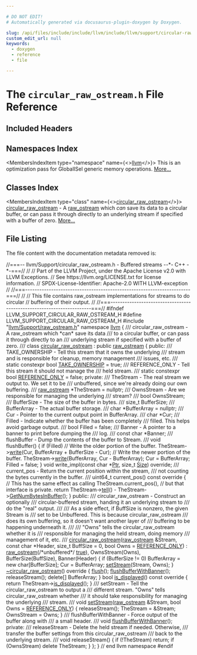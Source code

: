 ```yaml
---

# DO NOT EDIT!
# Automatically generated via docusaurus-plugin-doxygen by Doxygen.

slug: /api/files/include/include/llvm/include/llvm/support/circular-raw-ostream-h
custom_edit_url: null
keywords:
  - doxygen
  - reference
  - file

---
```





# The `circular_raw_ostream.h` File Reference

<DoxygenPage pluginConfig={pluginConfig}>



## Included Headers

<IncludesList>
<IncludesListItem
  filePath="llvm/Support/raw_ostream.h"
  permalink="/docs/api/files/include/include/llvm/include/llvm/support/raw-ostream-h"
  isLocal="true" />
</IncludesList>

## Namespaces Index

<MembersIndex>

<MembersIndexItem
  type="namespace"
  name={<><a href="/docs/api/namespaces/llvm">llvm</a></>}>
This is an optimization pass for GlobalISel generic memory operations. <a href="/docs/api/namespaces/llvm/#details">More...</a>
</MembersIndexItem>

</MembersIndex>

## Classes Index

<MembersIndex>

<MembersIndexItem
  type="class"
  name={<><a href="/docs/api/classes/llvm/circular-raw-ostream">circular_raw_ostream</a></>}>
<a href="/docs/api/classes/llvm/circular-raw-ostream">circular&#95;raw&#95;ostream</a> - A <a href="/docs/api/classes/llvm/raw-ostream">raw&#95;ostream</a> which <em>can</em> save its data to a circular buffer, or can pass it through directly to an underlying stream if specified with a buffer of zero. <a href="/docs/api/classes/llvm/circular-raw-ostream/#details">More...</a>
</MembersIndexItem>

</MembersIndex>


## File Listing

The file content with the documentation metadata removed is:

<ProgramListing>

<Link id="l00001" /><CodeLine lineNumber="1"><Highlight kind="comment">//===-- llvm/Support/circular&#95;raw&#95;ostream.h - Buffered streams --&#42;- C++ -&#42;-===//</Highlight><Highlight kind="normal"></Highlight></CodeLine>
<Link id="l00002" /><CodeLine lineNumber="2"><Highlight kind="normal"></Highlight><Highlight kind="comment">//</Highlight><Highlight kind="normal"></Highlight></CodeLine>
<Link id="l00003" /><CodeLine lineNumber="3"><Highlight kind="normal"></Highlight><Highlight kind="comment">// Part of the LLVM Project, under the Apache License v2.0 with LLVM Exceptions.</Highlight><Highlight kind="normal"></Highlight></CodeLine>
<Link id="l00004" /><CodeLine lineNumber="4"><Highlight kind="normal"></Highlight><Highlight kind="comment">// See https://llvm.org/LICENSE.txt for license information.</Highlight><Highlight kind="normal"></Highlight></CodeLine>
<Link id="l00005" /><CodeLine lineNumber="5"><Highlight kind="normal"></Highlight><Highlight kind="comment">// SPDX-License-Identifier: Apache-2.0 WITH LLVM-exception</Highlight><Highlight kind="normal"></Highlight></CodeLine>
<Link id="l00006" /><CodeLine lineNumber="6"><Highlight kind="normal"></Highlight><Highlight kind="comment">//</Highlight><Highlight kind="normal"></Highlight></CodeLine>
<Link id="l00007" /><CodeLine lineNumber="7"><Highlight kind="normal"></Highlight><Highlight kind="comment">//===----------------------------------------------------------------------===//</Highlight><Highlight kind="normal"></Highlight></CodeLine>
<Link id="l00008" /><CodeLine lineNumber="8"><Highlight kind="normal"></Highlight><Highlight kind="comment">//</Highlight><Highlight kind="normal"></Highlight></CodeLine>
<Link id="l00009" /><CodeLine lineNumber="9"><Highlight kind="normal"></Highlight><Highlight kind="comment">// This file contains raw&#95;ostream implementations for streams to do circular</Highlight><Highlight kind="normal"></Highlight></CodeLine>
<Link id="l00010" /><CodeLine lineNumber="10"><Highlight kind="normal"></Highlight><Highlight kind="comment">// buffering of their output.</Highlight><Highlight kind="normal"></Highlight></CodeLine>
<Link id="l00011" /><CodeLine lineNumber="11"><Highlight kind="normal"></Highlight><Highlight kind="comment">//</Highlight><Highlight kind="normal"></Highlight></CodeLine>
<Link id="l00012" /><CodeLine lineNumber="12"><Highlight kind="normal"></Highlight><Highlight kind="comment">//===----------------------------------------------------------------------===//</Highlight><Highlight kind="normal"></Highlight></CodeLine>
<Link id="l00013" /><CodeLine lineNumber="13"><Highlight kind="normal"></Highlight></CodeLine>
<Link id="l00014" /><CodeLine lineNumber="14"><Highlight kind="normal"></Highlight><Highlight kind="preprocessor">#ifndef LLVM&#95;SUPPORT&#95;CIRCULAR&#95;RAW&#95;OSTREAM&#95;H</Highlight><Highlight kind="normal"></Highlight></CodeLine>
<Link id="l00015" /><CodeLine lineNumber="15"><Highlight kind="normal"></Highlight><Highlight kind="preprocessor">#define LLVM&#95;SUPPORT&#95;CIRCULAR&#95;RAW&#95;OSTREAM&#95;H</Highlight><Highlight kind="normal"></Highlight></CodeLine>
<Link id="l00016" /><CodeLine lineNumber="16"><Highlight kind="normal"></Highlight></CodeLine>
<Link id="l00017" /><CodeLine lineNumber="17"><Highlight kind="normal"></Highlight><Highlight kind="preprocessor">#include &quot;<a href="/docs/api/files/include/include/llvm/include/llvm/support/raw-ostream-h">llvm/Support/raw&#95;ostream.h</a>&quot;</Highlight><Highlight kind="normal"></Highlight></CodeLine>
<Link id="l00018" /><CodeLine lineNumber="18"><Highlight kind="normal"></Highlight></CodeLine>
<Link id="l00019" /><CodeLine lineNumber="19"><Highlight kind="normal"></Highlight><Highlight kind="keyword">namespace </Highlight><Highlight kind="normal"><a href="/docs/api/namespaces/llvm">llvm</a> &#123;</Highlight><Highlight kind="comment"></Highlight></CodeLine>
<Link id="l00020" /><CodeLine lineNumber="20"><Highlight kind="comment">  /// circular&#95;raw&#95;ostream - A raw&#95;ostream which &#42;can&#42; save its data</Highlight></CodeLine>
<Link id="l00021" /><CodeLine lineNumber="21"><Highlight kind="comment">  /// to a circular buffer, or can pass it through directly to an</Highlight></CodeLine>
<Link id="l00022" /><CodeLine lineNumber="22"><Highlight kind="comment">  /// underlying stream if specified with a buffer of zero.</Highlight></CodeLine>
<Link id="l00023" /><CodeLine lineNumber="23"><Highlight kind="comment">  ///</Highlight><Highlight kind="normal"></Highlight></CodeLine>
<Link id="l00024" /><CodeLine lineNumber="24" lineLink="/docs/api/classes/llvm/circular-raw-ostream"><Highlight kind="normal">  </Highlight><Highlight kind="keyword">class </Highlight><Highlight kind="normal"><a href="/docs/api/classes/llvm/circular-raw-ostream/#a42664fb7b2765468ff290e0b46cbb079">circular&#95;raw&#95;ostream</a> : </Highlight><Highlight kind="keyword">public</Highlight><Highlight kind="normal"> <a href="/docs/api/classes/llvm/raw-ostream/#a0f4b64a0f7aec0a02e7f2ff5a6552723">raw&#95;ostream</a> &#123;</Highlight></CodeLine>
<Link id="l00025" /><CodeLine lineNumber="25"><Highlight kind="normal">  </Highlight><Highlight kind="keyword">public</Highlight><Highlight kind="normal">:</Highlight><Highlight kind="comment"></Highlight></CodeLine>
<Link id="l00026" /><CodeLine lineNumber="26"><Highlight kind="comment">    /// TAKE&#95;OWNERSHIP - Tell this stream that it owns the underlying</Highlight></CodeLine>
<Link id="l00027" /><CodeLine lineNumber="27"><Highlight kind="comment">    /// stream and is responsible for cleanup, memory management</Highlight></CodeLine>
<Link id="l00028" /><CodeLine lineNumber="28"><Highlight kind="comment">    /// issues, etc.</Highlight></CodeLine>
<Link id="l00029" /><CodeLine lineNumber="29"><Highlight kind="comment">    ///</Highlight><Highlight kind="normal"></Highlight></CodeLine>
<Link id="l00030" /><CodeLine lineNumber="30" lineLink="/docs/api/classes/llvm/circular-raw-ostream/#a2bfd041e7afcbe159ca2f8aa2a0bb23a"><Highlight kind="normal">    </Highlight><Highlight kind="keyword">static</Highlight><Highlight kind="normal"> </Highlight><Highlight kind="keyword">constexpr</Highlight><Highlight kind="normal"> </Highlight><Highlight kind="keywordtype">bool</Highlight><Highlight kind="normal"> <a href="/docs/api/classes/llvm/circular-raw-ostream/#a2bfd041e7afcbe159ca2f8aa2a0bb23a">TAKE&#95;OWNERSHIP</a> = </Highlight><Highlight kind="keyword">true</Highlight><Highlight kind="normal">;</Highlight></CodeLine>
<Link id="l00031" /><CodeLine lineNumber="31"><Highlight kind="normal"></Highlight><Highlight kind="comment"></Highlight></CodeLine>
<Link id="l00032" /><CodeLine lineNumber="32"><Highlight kind="comment">    /// REFERENCE&#95;ONLY - Tell this stream it should not manage the</Highlight></CodeLine>
<Link id="l00033" /><CodeLine lineNumber="33"><Highlight kind="comment">    /// held stream.</Highlight></CodeLine>
<Link id="l00034" /><CodeLine lineNumber="34"><Highlight kind="comment">    ///</Highlight><Highlight kind="normal"></Highlight></CodeLine>
<Link id="l00035" /><CodeLine lineNumber="35" lineLink="/docs/api/classes/llvm/circular-raw-ostream/#a70524ecd20bbff380a56e850d7ad0f2d"><Highlight kind="normal">    </Highlight><Highlight kind="keyword">static</Highlight><Highlight kind="normal"> </Highlight><Highlight kind="keyword">constexpr</Highlight><Highlight kind="normal"> </Highlight><Highlight kind="keywordtype">bool</Highlight><Highlight kind="normal"> <a href="/docs/api/classes/llvm/circular-raw-ostream/#a70524ecd20bbff380a56e850d7ad0f2d">REFERENCE&#95;ONLY</a> = </Highlight><Highlight kind="keyword">false</Highlight><Highlight kind="normal">;</Highlight></CodeLine>
<Link id="l00036" /><CodeLine lineNumber="36"><Highlight kind="normal"></Highlight></CodeLine>
<Link id="l00037" /><CodeLine lineNumber="37"><Highlight kind="normal">  </Highlight><Highlight kind="keyword">private</Highlight><Highlight kind="normal">:</Highlight><Highlight kind="comment"></Highlight></CodeLine>
<Link id="l00038" /><CodeLine lineNumber="38"><Highlight kind="comment">    /// TheStream - The real stream we output to. We set it to be</Highlight></CodeLine>
<Link id="l00039" /><CodeLine lineNumber="39"><Highlight kind="comment">    /// unbuffered, since we&#39;re already doing our own buffering.</Highlight></CodeLine>
<Link id="l00040" /><CodeLine lineNumber="40"><Highlight kind="comment">    ///</Highlight><Highlight kind="normal"></Highlight></CodeLine>
<Link id="l00041" /><CodeLine lineNumber="41"><Highlight kind="normal">    <a href="/docs/api/classes/llvm/raw-ostream/#a0f4b64a0f7aec0a02e7f2ff5a6552723">raw&#95;ostream</a> &#42;TheStream = </Highlight><Highlight kind="keyword">nullptr</Highlight><Highlight kind="normal">;</Highlight></CodeLine>
<Link id="l00042" /><CodeLine lineNumber="42"><Highlight kind="normal"></Highlight><Highlight kind="comment"></Highlight></CodeLine>
<Link id="l00043" /><CodeLine lineNumber="43"><Highlight kind="comment">    /// OwnsStream - Are we responsible for managing the underlying</Highlight></CodeLine>
<Link id="l00044" /><CodeLine lineNumber="44"><Highlight kind="comment">    /// stream?</Highlight></CodeLine>
<Link id="l00045" /><CodeLine lineNumber="45"><Highlight kind="comment">    ///</Highlight><Highlight kind="normal"></Highlight></CodeLine>
<Link id="l00046" /><CodeLine lineNumber="46"><Highlight kind="normal">    </Highlight><Highlight kind="keywordtype">bool</Highlight><Highlight kind="normal"> OwnsStream;</Highlight></CodeLine>
<Link id="l00047" /><CodeLine lineNumber="47"><Highlight kind="normal"></Highlight><Highlight kind="comment"></Highlight></CodeLine>
<Link id="l00048" /><CodeLine lineNumber="48"><Highlight kind="comment">    /// BufferSize - The size of the buffer in bytes.</Highlight></CodeLine>
<Link id="l00049" /><CodeLine lineNumber="49"><Highlight kind="comment">    ///</Highlight><Highlight kind="normal"></Highlight></CodeLine>
<Link id="l00050" /><CodeLine lineNumber="50"><Highlight kind="normal">    </Highlight><Highlight kind="keywordtype">size&#95;t</Highlight><Highlight kind="normal"> BufferSize;</Highlight></CodeLine>
<Link id="l00051" /><CodeLine lineNumber="51"><Highlight kind="normal"></Highlight><Highlight kind="comment"></Highlight></CodeLine>
<Link id="l00052" /><CodeLine lineNumber="52"><Highlight kind="comment">    /// BufferArray - The actual buffer storage.</Highlight></CodeLine>
<Link id="l00053" /><CodeLine lineNumber="53"><Highlight kind="comment">    ///</Highlight><Highlight kind="normal"></Highlight></CodeLine>
<Link id="l00054" /><CodeLine lineNumber="54"><Highlight kind="normal">    </Highlight><Highlight kind="keywordtype">char</Highlight><Highlight kind="normal"> &#42;BufferArray = </Highlight><Highlight kind="keyword">nullptr</Highlight><Highlight kind="normal">;</Highlight></CodeLine>
<Link id="l00055" /><CodeLine lineNumber="55"><Highlight kind="normal"></Highlight><Highlight kind="comment"></Highlight></CodeLine>
<Link id="l00056" /><CodeLine lineNumber="56"><Highlight kind="comment">    /// Cur - Pointer to the current output point in BufferArray.</Highlight></CodeLine>
<Link id="l00057" /><CodeLine lineNumber="57"><Highlight kind="comment">    ///</Highlight><Highlight kind="normal"></Highlight></CodeLine>
<Link id="l00058" /><CodeLine lineNumber="58"><Highlight kind="normal">    </Highlight><Highlight kind="keywordtype">char</Highlight><Highlight kind="normal"> &#42;Cur;</Highlight></CodeLine>
<Link id="l00059" /><CodeLine lineNumber="59"><Highlight kind="normal"></Highlight><Highlight kind="comment"></Highlight></CodeLine>
<Link id="l00060" /><CodeLine lineNumber="60"><Highlight kind="comment">    /// Filled - Indicate whether the buffer has been completely</Highlight></CodeLine>
<Link id="l00061" /><CodeLine lineNumber="61"><Highlight kind="comment">    /// filled.  This helps avoid garbage output.</Highlight></CodeLine>
<Link id="l00062" /><CodeLine lineNumber="62"><Highlight kind="comment">    ///</Highlight><Highlight kind="normal"></Highlight></CodeLine>
<Link id="l00063" /><CodeLine lineNumber="63"><Highlight kind="normal">    </Highlight><Highlight kind="keywordtype">bool</Highlight><Highlight kind="normal"> Filled = </Highlight><Highlight kind="keyword">false</Highlight><Highlight kind="normal">;</Highlight></CodeLine>
<Link id="l00064" /><CodeLine lineNumber="64"><Highlight kind="normal"></Highlight><Highlight kind="comment"></Highlight></CodeLine>
<Link id="l00065" /><CodeLine lineNumber="65"><Highlight kind="comment">    /// Banner - A pointer to a banner to print before dumping the</Highlight></CodeLine>
<Link id="l00066" /><CodeLine lineNumber="66"><Highlight kind="comment">    /// log.</Highlight></CodeLine>
<Link id="l00067" /><CodeLine lineNumber="67"><Highlight kind="comment">    ///</Highlight><Highlight kind="normal"></Highlight></CodeLine>
<Link id="l00068" /><CodeLine lineNumber="68"><Highlight kind="normal">    </Highlight><Highlight kind="keyword">const</Highlight><Highlight kind="normal"> </Highlight><Highlight kind="keywordtype">char</Highlight><Highlight kind="normal"> &#42;Banner;</Highlight></CodeLine>
<Link id="l00069" /><CodeLine lineNumber="69"><Highlight kind="normal"></Highlight><Highlight kind="comment"></Highlight></CodeLine>
<Link id="l00070" /><CodeLine lineNumber="70"><Highlight kind="comment">    /// flushBuffer - Dump the contents of the buffer to Stream.</Highlight></CodeLine>
<Link id="l00071" /><CodeLine lineNumber="71"><Highlight kind="comment">    ///</Highlight><Highlight kind="normal"></Highlight></CodeLine>
<Link id="l00072" /><CodeLine lineNumber="72"><Highlight kind="normal">    </Highlight><Highlight kind="keywordtype">void</Highlight><Highlight kind="normal"> flushBuffer() &#123;</Highlight></CodeLine>
<Link id="l00073" /><CodeLine lineNumber="73"><Highlight kind="normal">      </Highlight><Highlight kind="keywordflow">if</Highlight><Highlight kind="normal"> (Filled)</Highlight></CodeLine>
<Link id="l00074" /><CodeLine lineNumber="74"><Highlight kind="normal">        </Highlight><Highlight kind="comment">// Write the older portion of the buffer.</Highlight><Highlight kind="normal"></Highlight></CodeLine>
<Link id="l00075" /><CodeLine lineNumber="75"><Highlight kind="normal">        TheStream-&gt;<a href="/docs/api/classes/llvm/raw-ostream/#a6e0cbc5c8568d8446c284c8538b2c9f1">write</a>(Cur, BufferArray + BufferSize - Cur);</Highlight></CodeLine>
<Link id="l00076" /><CodeLine lineNumber="76"><Highlight kind="normal">      </Highlight><Highlight kind="comment">// Write the newer portion of the buffer.</Highlight><Highlight kind="normal"></Highlight></CodeLine>
<Link id="l00077" /><CodeLine lineNumber="77"><Highlight kind="normal">      TheStream-&gt;<a href="/docs/api/classes/llvm/raw-ostream/#a6e0cbc5c8568d8446c284c8538b2c9f1">write</a>(BufferArray, Cur - BufferArray);</Highlight></CodeLine>
<Link id="l00078" /><CodeLine lineNumber="78"><Highlight kind="normal">      Cur = BufferArray;</Highlight></CodeLine>
<Link id="l00079" /><CodeLine lineNumber="79"><Highlight kind="normal">      Filled = </Highlight><Highlight kind="keyword">false</Highlight><Highlight kind="normal">;</Highlight></CodeLine>
<Link id="l00080" /><CodeLine lineNumber="80"><Highlight kind="normal">    &#125;</Highlight></CodeLine>
<Link id="l00081" /><CodeLine lineNumber="81"><Highlight kind="normal"></Highlight></CodeLine>
<Link id="l00082" /><CodeLine lineNumber="82"><Highlight kind="normal">    </Highlight><Highlight kind="keywordtype">void</Highlight><Highlight kind="normal"> write&#95;impl(</Highlight><Highlight kind="keyword">const</Highlight><Highlight kind="normal"> </Highlight><Highlight kind="keywordtype">char</Highlight><Highlight kind="normal"> &#42;<a href="/docs/api/files/lib/lib/analysis/targetlibraryinfo-cpp/#aca185e6d0e9f423dbb24440206454872a11dbf501abf829b3ab7049c2d3a8a053">Ptr</a>, </Highlight><Highlight kind="keywordtype">size&#95;t</Highlight><Highlight kind="normal"> <a href="/docs/api/files/lib/lib/analysis/inlineorder-cpp/#a7ee6f0cb51c3b9056199e9a0001fe8c3a6f6cb72d544962fa333e2e34ce64f719">Size</a>) </Highlight><Highlight kind="keyword">override</Highlight><Highlight kind="normal">;</Highlight></CodeLine>
<Link id="l00083" /><CodeLine lineNumber="83"><Highlight kind="normal"></Highlight><Highlight kind="comment"></Highlight></CodeLine>
<Link id="l00084" /><CodeLine lineNumber="84"><Highlight kind="comment">    /// current&#95;pos - Return the current position within the stream,</Highlight></CodeLine>
<Link id="l00085" /><CodeLine lineNumber="85"><Highlight kind="comment">    /// not counting the bytes currently in the buffer.</Highlight></CodeLine>
<Link id="l00086" /><CodeLine lineNumber="86"><Highlight kind="comment">    ///</Highlight><Highlight kind="normal"></Highlight></CodeLine>
<Link id="l00087" /><CodeLine lineNumber="87"><Highlight kind="normal">    uint64&#95;t current&#95;pos()</Highlight><Highlight kind="keyword"> const override </Highlight><Highlight kind="normal">&#123;</Highlight></CodeLine>
<Link id="l00088" /><CodeLine lineNumber="88"><Highlight kind="normal">      </Highlight><Highlight kind="comment">// This has the same effect as calling TheStream.current&#95;pos(),</Highlight><Highlight kind="normal"></Highlight></CodeLine>
<Link id="l00089" /><CodeLine lineNumber="89"><Highlight kind="normal">      </Highlight><Highlight kind="comment">// but that interface is private.</Highlight><Highlight kind="normal"></Highlight></CodeLine>
<Link id="l00090" /><CodeLine lineNumber="90"><Highlight kind="normal">      </Highlight><Highlight kind="keywordflow">return</Highlight><Highlight kind="normal"> TheStream-&gt;<a href="/docs/api/classes/llvm/raw-ostream/#a0f90ad570f71349466844ee9f2d06cd1">tell</a>() - TheStream-&gt;<a href="/docs/api/classes/llvm/raw-ostream/#ad6cd89674692383208613b1e4ee560fe">GetNumBytesInBuffer</a>();</Highlight></CodeLine>
<Link id="l00091" /><CodeLine lineNumber="91"><Highlight kind="normal">    &#125;</Highlight></CodeLine>
<Link id="l00092" /><CodeLine lineNumber="92"><Highlight kind="normal"></Highlight></CodeLine>
<Link id="l00093" /><CodeLine lineNumber="93"><Highlight kind="normal">  </Highlight><Highlight kind="keyword">public</Highlight><Highlight kind="normal">:</Highlight><Highlight kind="comment"></Highlight></CodeLine>
<Link id="l00094" /><CodeLine lineNumber="94"><Highlight kind="comment">    /// circular&#95;raw&#95;ostream - Construct an optionally</Highlight></CodeLine>
<Link id="l00095" /><CodeLine lineNumber="95"><Highlight kind="comment">    /// circular-buffered stream, handing it an underlying stream to</Highlight></CodeLine>
<Link id="l00096" /><CodeLine lineNumber="96"><Highlight kind="comment">    /// do the &quot;real&quot; output.</Highlight></CodeLine>
<Link id="l00097" /><CodeLine lineNumber="97"><Highlight kind="comment">    ///</Highlight></CodeLine>
<Link id="l00098" /><CodeLine lineNumber="98"><Highlight kind="comment">    /// As a side effect, if BuffSize is nonzero, the given Stream is</Highlight></CodeLine>
<Link id="l00099" /><CodeLine lineNumber="99"><Highlight kind="comment">    /// set to be Unbuffered.  This is because circular&#95;raw&#95;ostream</Highlight></CodeLine>
<Link id="l00100" /><CodeLine lineNumber="100"><Highlight kind="comment">    /// does its own buffering, so it doesn&#39;t want another layer of</Highlight></CodeLine>
<Link id="l00101" /><CodeLine lineNumber="101"><Highlight kind="comment">    /// buffering to be happening underneath it.</Highlight></CodeLine>
<Link id="l00102" /><CodeLine lineNumber="102"><Highlight kind="comment">    ///</Highlight></CodeLine>
<Link id="l00103" /><CodeLine lineNumber="103"><Highlight kind="comment">    /// &quot;Owns&quot; tells the circular&#95;raw&#95;ostream whether it is</Highlight></CodeLine>
<Link id="l00104" /><CodeLine lineNumber="104"><Highlight kind="comment">    /// responsible for managing the held stream, doing memory</Highlight></CodeLine>
<Link id="l00105" /><CodeLine lineNumber="105"><Highlight kind="comment">    /// management of it, etc.</Highlight></CodeLine>
<Link id="l00106" /><CodeLine lineNumber="106"><Highlight kind="comment">    ///</Highlight><Highlight kind="normal"></Highlight></CodeLine>
<Link id="l00107" /><CodeLine lineNumber="107" lineLink="/docs/api/classes/llvm/circular-raw-ostream/#a42664fb7b2765468ff290e0b46cbb079"><Highlight kind="normal">    <a href="/docs/api/classes/llvm/circular-raw-ostream/#a42664fb7b2765468ff290e0b46cbb079">circular&#95;raw&#95;ostream</a>(<a href="/docs/api/classes/llvm/raw-ostream/#a0f4b64a0f7aec0a02e7f2ff5a6552723">raw&#95;ostream</a> &amp;Stream, </Highlight><Highlight kind="keyword">const</Highlight><Highlight kind="normal"> </Highlight><Highlight kind="keywordtype">char</Highlight><Highlight kind="normal"> &#42;Header,</Highlight></CodeLine>
<Link id="l00108" /><CodeLine lineNumber="108"><Highlight kind="normal">                         </Highlight><Highlight kind="keywordtype">size&#95;t</Highlight><Highlight kind="normal"> BuffSize = 0, </Highlight><Highlight kind="keywordtype">bool</Highlight><Highlight kind="normal"> Owns = <a href="/docs/api/classes/llvm/circular-raw-ostream/#a70524ecd20bbff380a56e850d7ad0f2d">REFERENCE&#95;ONLY</a>)</Highlight></CodeLine>
<Link id="l00109" /><CodeLine lineNumber="109"><Highlight kind="normal">        : <a href="/docs/api/classes/llvm/raw-ostream/#a0f4b64a0f7aec0a02e7f2ff5a6552723">raw&#95;ostream</a>(</Highlight><Highlight kind="comment">/&#42;unbuffered&#42;/</Highlight><Highlight kind="normal"> <a href="/docs/api/files/lib/lib/analysis/basicaliasanalysis-cpp/#af6d5cafbdfc5313e65d990120021a3ec">true</a>), OwnsStream(Owns),</Highlight></CodeLine>
<Link id="l00110" /><CodeLine lineNumber="110"><Highlight kind="normal">          BufferSize(BuffSize), Banner(Header) &#123;</Highlight></CodeLine>
<Link id="l00111" /><CodeLine lineNumber="111"><Highlight kind="normal">      </Highlight><Highlight kind="keywordflow">if</Highlight><Highlight kind="normal"> (BufferSize != 0)</Highlight></CodeLine>
<Link id="l00112" /><CodeLine lineNumber="112"><Highlight kind="normal">        BufferArray = </Highlight><Highlight kind="keyword">new</Highlight><Highlight kind="normal"> </Highlight><Highlight kind="keywordtype">char</Highlight><Highlight kind="normal">&#91;BufferSize&#93;;</Highlight></CodeLine>
<Link id="l00113" /><CodeLine lineNumber="113"><Highlight kind="normal">      Cur = BufferArray;</Highlight></CodeLine>
<Link id="l00114" /><CodeLine lineNumber="114"><Highlight kind="normal">      <a href="/docs/api/classes/llvm/circular-raw-ostream/#abc8b7debcef19eb1c6c0dd39cec3f7f6">setStream</a>(Stream, Owns);</Highlight></CodeLine>
<Link id="l00115" /><CodeLine lineNumber="115"><Highlight kind="normal">    &#125;</Highlight></CodeLine>
<Link id="l00116" /><CodeLine lineNumber="116"><Highlight kind="normal"></Highlight></CodeLine>
<Link id="l00117" /><CodeLine lineNumber="117" lineLink="/docs/api/classes/llvm/circular-raw-ostream/#a0d4db71785e433a2a0aa7a37fbcacf5f"><Highlight kind="normal">    <a href="/docs/api/classes/llvm/circular-raw-ostream/#a0d4db71785e433a2a0aa7a37fbcacf5f">~circular&#95;raw&#95;ostream</a>()</Highlight><Highlight kind="keyword"> override </Highlight><Highlight kind="normal">&#123;</Highlight></CodeLine>
<Link id="l00118" /><CodeLine lineNumber="118"><Highlight kind="normal">      <a href="/docs/api/classes/llvm/raw-ostream/#a520bdf57dfe3e73abb53d482893f0a27">flush</a>();</Highlight></CodeLine>
<Link id="l00119" /><CodeLine lineNumber="119"><Highlight kind="normal">      <a href="/docs/api/classes/llvm/circular-raw-ostream/#a1d35e899d253649e0248ab661f741fa7">flushBufferWithBanner</a>();</Highlight></CodeLine>
<Link id="l00120" /><CodeLine lineNumber="120"><Highlight kind="normal">      releaseStream();</Highlight></CodeLine>
<Link id="l00121" /><CodeLine lineNumber="121"><Highlight kind="normal">      </Highlight><Highlight kind="keyword">delete</Highlight><Highlight kind="normal">&#91;&#93; BufferArray;</Highlight></CodeLine>
<Link id="l00122" /><CodeLine lineNumber="122"><Highlight kind="normal">    &#125;</Highlight></CodeLine>
<Link id="l00123" /><CodeLine lineNumber="123"><Highlight kind="normal"></Highlight></CodeLine>
<Link id="l00124" /><CodeLine lineNumber="124" lineLink="/docs/api/classes/llvm/circular-raw-ostream/#a35b76de8502785e9e581e759d51078b9"><Highlight kind="normal">    </Highlight><Highlight kind="keywordtype">bool</Highlight><Highlight kind="normal"> <a href="/docs/api/classes/llvm/circular-raw-ostream/#a35b76de8502785e9e581e759d51078b9">is&#95;displayed</a>()</Highlight><Highlight kind="keyword"> const override </Highlight><Highlight kind="normal">&#123;</Highlight></CodeLine>
<Link id="l00125" /><CodeLine lineNumber="125"><Highlight kind="normal">      </Highlight><Highlight kind="keywordflow">return</Highlight><Highlight kind="normal"> TheStream-&gt;<a href="/docs/api/classes/llvm/raw-ostream/#a8f6a957a67e05e7355ab616619ee2608">is&#95;displayed</a>();</Highlight></CodeLine>
<Link id="l00126" /><CodeLine lineNumber="126"><Highlight kind="normal">    &#125;</Highlight></CodeLine>
<Link id="l00127" /><CodeLine lineNumber="127"><Highlight kind="normal"></Highlight><Highlight kind="comment"></Highlight></CodeLine>
<Link id="l00128" /><CodeLine lineNumber="128"><Highlight kind="comment">    /// setStream - Tell the circular&#95;raw&#95;ostream to output a</Highlight></CodeLine>
<Link id="l00129" /><CodeLine lineNumber="129"><Highlight kind="comment">    /// different stream.  &quot;Owns&quot; tells circular&#95;raw&#95;ostream whether</Highlight></CodeLine>
<Link id="l00130" /><CodeLine lineNumber="130"><Highlight kind="comment">    /// it should take responsibility for managing the underlying</Highlight></CodeLine>
<Link id="l00131" /><CodeLine lineNumber="131"><Highlight kind="comment">    /// stream.</Highlight></CodeLine>
<Link id="l00132" /><CodeLine lineNumber="132"><Highlight kind="comment">    ///</Highlight><Highlight kind="normal"></Highlight></CodeLine>
<Link id="l00133" /><CodeLine lineNumber="133" lineLink="/docs/api/classes/llvm/circular-raw-ostream/#abc8b7debcef19eb1c6c0dd39cec3f7f6"><Highlight kind="normal">    </Highlight><Highlight kind="keywordtype">void</Highlight><Highlight kind="normal"> <a href="/docs/api/classes/llvm/circular-raw-ostream/#abc8b7debcef19eb1c6c0dd39cec3f7f6">setStream</a>(<a href="/docs/api/classes/llvm/raw-ostream/#a0f4b64a0f7aec0a02e7f2ff5a6552723">raw&#95;ostream</a> &amp;Stream, </Highlight><Highlight kind="keywordtype">bool</Highlight><Highlight kind="normal"> Owns = <a href="/docs/api/classes/llvm/circular-raw-ostream/#a70524ecd20bbff380a56e850d7ad0f2d">REFERENCE&#95;ONLY</a>) &#123;</Highlight></CodeLine>
<Link id="l00134" /><CodeLine lineNumber="134"><Highlight kind="normal">      releaseStream();</Highlight></CodeLine>
<Link id="l00135" /><CodeLine lineNumber="135"><Highlight kind="normal">      TheStream = &amp;Stream;</Highlight></CodeLine>
<Link id="l00136" /><CodeLine lineNumber="136"><Highlight kind="normal">      OwnsStream = Owns;</Highlight></CodeLine>
<Link id="l00137" /><CodeLine lineNumber="137"><Highlight kind="normal">    &#125;</Highlight></CodeLine>
<Link id="l00138" /><CodeLine lineNumber="138"><Highlight kind="normal"></Highlight><Highlight kind="comment"></Highlight></CodeLine>
<Link id="l00139" /><CodeLine lineNumber="139"><Highlight kind="comment">    /// flushBufferWithBanner - Force output of the buffer along with</Highlight></CodeLine>
<Link id="l00140" /><CodeLine lineNumber="140"><Highlight kind="comment">    /// a small header.</Highlight></CodeLine>
<Link id="l00141" /><CodeLine lineNumber="141"><Highlight kind="comment">    ///</Highlight><Highlight kind="normal"></Highlight></CodeLine>
<Link id="l00142" /><CodeLine lineNumber="142"><Highlight kind="normal">    </Highlight><Highlight kind="keywordtype">void</Highlight><Highlight kind="normal"> <a href="/docs/api/classes/llvm/circular-raw-ostream/#a1d35e899d253649e0248ab661f741fa7">flushBufferWithBanner</a>();</Highlight></CodeLine>
<Link id="l00143" /><CodeLine lineNumber="143"><Highlight kind="normal"></Highlight></CodeLine>
<Link id="l00144" /><CodeLine lineNumber="144"><Highlight kind="normal">  </Highlight><Highlight kind="keyword">private</Highlight><Highlight kind="normal">:</Highlight><Highlight kind="comment"></Highlight></CodeLine>
<Link id="l00145" /><CodeLine lineNumber="145"><Highlight kind="comment">    /// releaseStream - Delete the held stream if needed. Otherwise,</Highlight></CodeLine>
<Link id="l00146" /><CodeLine lineNumber="146"><Highlight kind="comment">    /// transfer the buffer settings from this circular&#95;raw&#95;ostream</Highlight></CodeLine>
<Link id="l00147" /><CodeLine lineNumber="147"><Highlight kind="comment">    /// back to the underlying stream.</Highlight></CodeLine>
<Link id="l00148" /><CodeLine lineNumber="148"><Highlight kind="comment">    ///</Highlight><Highlight kind="normal"></Highlight></CodeLine>
<Link id="l00149" /><CodeLine lineNumber="149"><Highlight kind="normal">    </Highlight><Highlight kind="keywordtype">void</Highlight><Highlight kind="normal"> releaseStream() &#123;</Highlight></CodeLine>
<Link id="l00150" /><CodeLine lineNumber="150"><Highlight kind="normal">      </Highlight><Highlight kind="keywordflow">if</Highlight><Highlight kind="normal"> (!TheStream)</Highlight></CodeLine>
<Link id="l00151" /><CodeLine lineNumber="151"><Highlight kind="normal">        </Highlight><Highlight kind="keywordflow">return</Highlight><Highlight kind="normal">;</Highlight></CodeLine>
<Link id="l00152" /><CodeLine lineNumber="152"><Highlight kind="normal">      </Highlight><Highlight kind="keywordflow">if</Highlight><Highlight kind="normal"> (OwnsStream)</Highlight></CodeLine>
<Link id="l00153" /><CodeLine lineNumber="153"><Highlight kind="normal">        </Highlight><Highlight kind="keyword">delete</Highlight><Highlight kind="normal"> TheStream;</Highlight></CodeLine>
<Link id="l00154" /><CodeLine lineNumber="154"><Highlight kind="normal">    &#125;</Highlight></CodeLine>
<Link id="l00155" /><CodeLine lineNumber="155"><Highlight kind="normal">  &#125;;</Highlight></CodeLine>
<Link id="l00156" /><CodeLine lineNumber="156"><Highlight kind="normal">&#125; </Highlight><Highlight kind="comment">// end llvm namespace</Highlight><Highlight kind="normal"></Highlight></CodeLine>
<Link id="l00157" /><CodeLine lineNumber="157"><Highlight kind="normal"></Highlight></CodeLine>
<Link id="l00158" /><CodeLine lineNumber="158"><Highlight kind="normal"></Highlight><Highlight kind="preprocessor">#endif</Highlight></CodeLine>

</ProgramListing>

</DoxygenPage>
